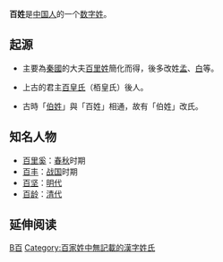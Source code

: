 {{Unreferenced|time=2020-07-27T09:33:06+00:00}}
{{姓氏
|姓氏=百
|拼音=Bǎi
}}

'''百姓'''是[[中国人|中国人]]的一个[[数字姓|数字姓]]。
==起源==
*主要為[[秦國|秦國]]的大夫[[百里姓|百里姓]]簡化而得，後多改姓[[孟姓|孟]]、[[白姓|白]]等。

*上古的君主[[百皇氏|百皇氏]]（栢皇氏）後人。

*古時「[[伯姓|伯姓]]」與「百姓」相通，故有「伯姓」改氏。

==知名人物==
*[[百里奚|百里奚]]：[[春秋|春秋]]时期
*[[百丰|百丰]]：[[战国|战国]]时期
*[[百坚|百坚]]：[[明代|明代]]
*[[百龄|百龄]]：[[清代|清代]]

== 延伸阅读 ==
{{Wikisource further reading}}
{{姓氏小作品}}

[[Category:漢姓|B百]]
[[Category:百家姓中無記載的漢字姓氏|Category:百家姓中無記載的漢字姓氏]]
